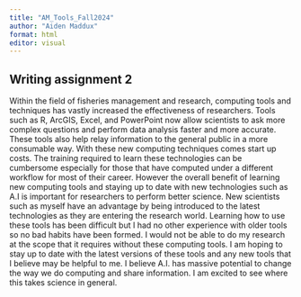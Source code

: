 ---
title: "AM_Tools_Fall2024"
author: "Aiden Maddux"
format: html
editor: visual
---

## Writing assignment 2

Within the field of fisheries management and research, computing tools and techniques has vastly increased the effectiveness of researchers. Tools such as R, ArcGIS, Excel, and PowerPoint now allow scientists to ask more complex questions and perform data analysis faster and more accurate. These tools also help relay information to the general public in a more consumable way. With these new computing techniques comes start up costs. The training required to learn these technologies can be cumbersome especially for those that have computed under a different workflow for most of their career. However the overall benefit of learning new computing tools and staying up to date with new technologies such as A.I is important for researchers to perform better science. New scientists such as myself have an advantage by being introduced to the latest technologies as they are entering the research world. Learning how to use these tools has been difficult but I had no other experience with older tools so no bad habits have been formed. I would not be able to do my research at the scope that it requires without these computing tools. I am hoping to stay up to date with the latest versions of these tools and any new tools that I believe may be helpful to me. I believe A.I. has massive potential to change the way we do computing and share information. I am excited to see where this takes science in general.
